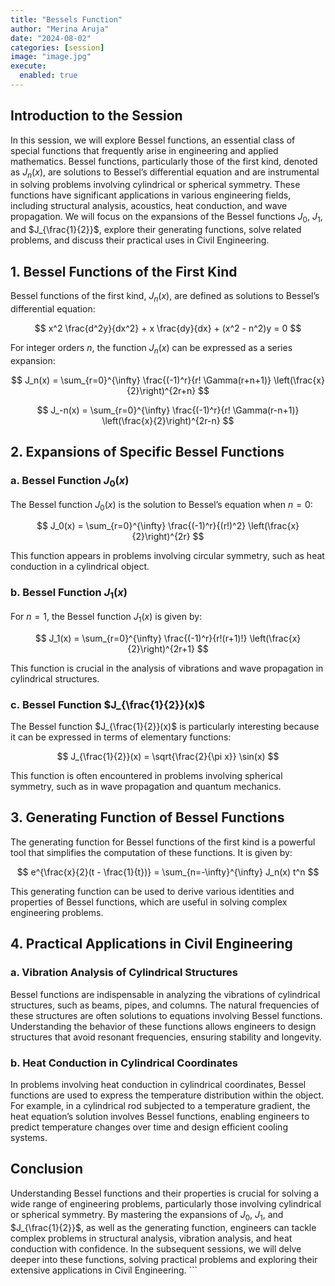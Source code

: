 ```yaml
---
title: "Bessels Function"
author: "Merina Aruja"
date: "2024-08-02"
categories: [session]
image: "image.jpg"
execute: 
  enabled: true
---
```

## Introduction to the Session

In this session, we will explore Bessel functions, an essential class of special functions that frequently arise in engineering and applied mathematics. Bessel functions, particularly those of the first kind, denoted as $J_n(x)$, are solutions to Bessel's differential equation and are instrumental in solving problems involving cylindrical or spherical symmetry. These functions have significant applications in various engineering fields, including structural analysis, acoustics, heat conduction, and wave propagation. We will focus on the expansions of the Bessel functions $J_0$, $J_1$, and $J_{\frac{1}{2}}$, explore their generating functions, solve related problems, and discuss their practical uses in Civil Engineering.

## 1. Bessel Functions of the First Kind

Bessel functions of the first kind, $J_n(x)$, are defined as solutions to Bessel's differential equation:

$$
x^2 \frac{d^2y}{dx^2} + x \frac{dy}{dx} + (x^2 - n^2)y = 0
$$

For integer orders $n$, the function $J_n(x)$ can be expressed as a series expansion:

$$
J_n(x) = \sum_{r=0}^{\infty} \frac{(-1)^r}{r! \Gamma(r+n+1)} \left(\frac{x}{2}\right)^{2r+n}
$$

$$
J_-n(x) = \sum_{r=0}^{\infty} \frac{(-1)^r}{r! \Gamma(r-n+1)} \left(\frac{x}{2}\right)^{2r-n}
$$

## 2. Expansions of Specific Bessel Functions

### a. Bessel Function $J_0(x)$

The Bessel function $J_0(x)$ is the solution to Bessel's equation when $n = 0$:

$$
J_0(x) = \sum_{r=0}^{\infty} \frac{(-1)^r}{(r!)^2} \left(\frac{x}{2}\right)^{2r}
$$

This function appears in problems involving circular symmetry, such as heat conduction in a cylindrical object.

### b. Bessel Function $J_1(x)$

For $n = 1$, the Bessel function $J_1(x)$ is given by:

$$
J_1(x) = \sum_{r=0}^{\infty} \frac{(-1)^r}{r!(r+1)!} \left(\frac{x}{2}\right)^{2r+1}
$$

This function is crucial in the analysis of vibrations and wave propagation in cylindrical structures.

### c. Bessel Function $J_{\frac{1}{2}}(x)$

The Bessel function $J_{\frac{1}{2}}(x)$ is particularly interesting because it can be expressed in terms of elementary functions:

$$
J_{\frac{1}{2}}(x) = \sqrt{\frac{2}{\pi x}} \sin(x)
$$

This function is often encountered in problems involving spherical symmetry, such as in wave propagation and quantum mechanics.

## 3. Generating Function of Bessel Functions

The generating function for Bessel functions of the first kind is a powerful tool that simplifies the computation of these functions. It is given by:

$$
e^{\frac{x}{2}(t - \frac{1}{t})} = \sum_{n=-\infty}^{\infty} J_n(x) t^n
$$

This generating function can be used to derive various identities and properties of Bessel functions, which are useful in solving complex engineering problems.

## 4. Practical Applications in Civil Engineering

### a. Vibration Analysis of Cylindrical Structures

Bessel functions are indispensable in analyzing the vibrations of cylindrical structures, such as beams, pipes, and columns. The natural frequencies of these structures are often solutions to equations involving Bessel functions. Understanding the behavior of these functions allows engineers to design structures that avoid resonant frequencies, ensuring stability and longevity.

### b. Heat Conduction in Cylindrical Coordinates

In problems involving heat conduction in cylindrical coordinates, Bessel functions are used to express the temperature distribution within the object. For example, in a cylindrical rod subjected to a temperature gradient, the heat equation's solution involves Bessel functions, enabling engineers to predict temperature changes over time and design efficient cooling systems.

## Conclusion

Understanding Bessel functions and their properties is crucial for solving a wide range of engineering problems, particularly those involving cylindrical or spherical symmetry. By mastering the expansions of $J_0$, $J_1$, and $J_{\frac{1}{2}}$, as well as the generating function, engineers can tackle complex problems in structural analysis, vibration analysis, and heat conduction with confidence. In the subsequent sessions, we will delve deeper into these functions, solving practical problems and exploring their extensive applications in Civil Engineering.
```

